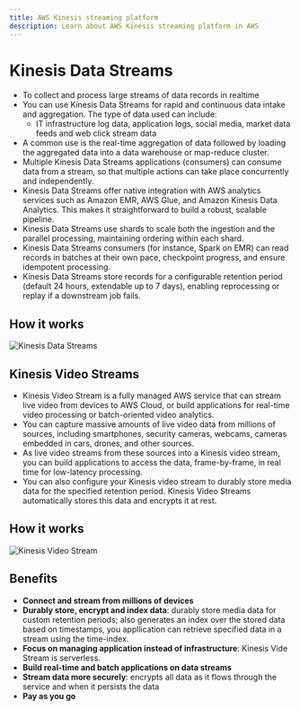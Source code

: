 ```yaml
---
title: AWS Kinesis streaming platform
description: Learn about AWS Kinesis streaming platform in AWS
---
```


# Kinesis Data Streams

- To collect and process large streams of data records in realtime
- You can use Kinesis Data Streams for rapid and continuous data intake and aggregation. The type of data used can include:
    - IT infrastructure log data, application logs, social media, market data feeds and web click stream data
- A common use is the real-time aggregation of data followed by loading the aggregated data into a data warehouse or map-reduce cluster.
- Multiple Kinesis Data Streams applications (consumers) can consume data from a stream, so that multiple actions can take place concurrently and independently.
- Kinesis Data Streams offer native integration with AWS analytics services such as Amazon EMR, AWS Glue, and Amazon Kinesis Data Analytics. This makes it straightforward to build a robust, scalable pipeline.
- Kinesis Data Streams use shards to scale both the ingestion and the parallel processing, maintaining ordering within each shard.
- Kinesis Data Streams consumers (for instance, Spark on EMR) can read records in batches at their own pace, checkpoint progress, and ensure idempotent processing.
- Kinesis Data Streams store records for a configurable retention period (default 24 hours, extendable up to 7 days), enabling reprocessing or replay if a downstream job fails.

## How it works

![Kinesis Data Streams](kinesis_data_streams_overview.png)

## Kinesis Video Streams

- Kinesis Video Stream is a fully managed AWS service that can stream live video from devices to AWS Cloud, or build applications for real-time video processing or batch-oriented video analytics.
- You can capture massive amounts of live video data from millions of sources, including smartphones, security cameras, webcams, cameras embedded in cars, drones, and other sources.
- As live video streams from these sources into a Kinesis video stream, you can build applications to access the data, frame-by-frame, in real time for low-latency processing.
- You can also configure your Kinesis video stream to durably store media data for the specified retention period. Kinesis Video Streams automatically stores this data and encrypts it at rest.

## How it works

![Kinesis Video Stream](Kinesis_video_stream_overview.png)

## Benefits

- **Connect and stream from millions of devices**
- **Durably store, encrypt and index data**: durably store media data for custom retention periods; also generates an index over the stored data based on timestamps, you appllication can retrieve specified data in a stream using the time-index.
- **Focus on managing application instead of infrastructure**: Kinesis Vide Stream is serverless.
- **Build real-time and batch applications on data streams**
- **Stream data more securely**: encrypts all data as it flows through the service and when it persists the data
- **Pay as you go**
